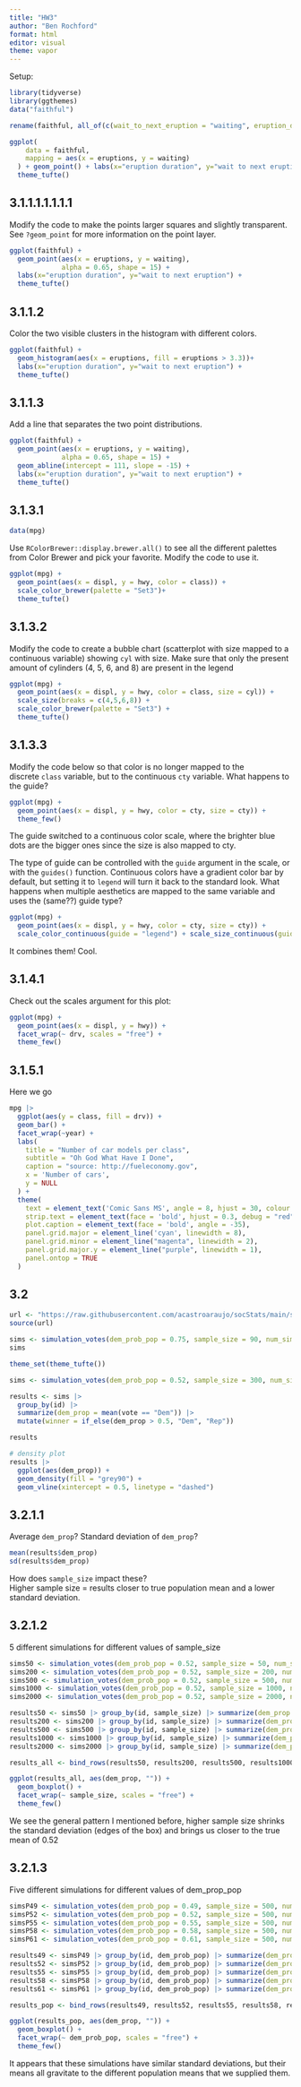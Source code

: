 ```yaml
---
title: "HW3"
author: "Ben Rochford"
format: html
editor: visual
theme: vapor
---
```


Setup:

```r
library(tidyverse)
library(ggthemes)
data("faithful")

rename(faithful, all_of(c(wait_to_next_eruption = "waiting", eruption_duration = "eruptions")))

ggplot(
    data = faithful, 
    mapping = aes(x = eruptions, y = waiting)
  ) + geom_point() + labs(x="eruption duration", y="wait to next eruption") +
  theme_tufte()
```

## 3.1.1.1.1.1.1.1

Modify the code to make the points larger squares and slightly transparent. See `?geom_point` for more information on the point layer.

```r
ggplot(faithful) + 
  geom_point(aes(x = eruptions, y = waiting), 
             alpha = 0.65, shape = 15) + 
  labs(x="eruption duration", y="wait to next eruption") +
  theme_tufte()
```

## 3.1.1.2

Color the two visible clusters in the histogram with different colors.

```r
ggplot(faithful) + 
  geom_histogram(aes(x = eruptions, fill = eruptions > 3.3))+ 
  labs(x="eruption duration", y="wait to next eruption") +
  theme_tufte()
```

## 3.1.1.3

Add a line that separates the two point distributions.

```r
ggplot(faithful) + 
  geom_point(aes(x = eruptions, y = waiting), 
             alpha = 0.65, shape = 15) + 
  geom_abline(intercept = 111, slope = -15) +
  labs(x="eruption duration", y="wait to next eruption") +
  theme_tufte()
```

## 3.1.3.1

```r
data(mpg)
```

Use `RColorBrewer::display.brewer.all()` to see all the different palettes from Color Brewer and pick your favorite. Modify the code to use it.

```r
ggplot(mpg) + 
  geom_point(aes(x = displ, y = hwy, color = class)) + 
  scale_color_brewer(palette = "Set3")+
  theme_tufte()
```

## 3.1.3.2

Modify the code to create a bubble chart (scatterplot with size mapped to a continuous variable) showing `cyl` with size. Make sure that only the present amount of cylinders (4, 5, 6, and 8) are present in the legend

```r
ggplot(mpg) + 
  geom_point(aes(x = displ, y = hwy, color = class, size = cyl)) + 
  scale_size(breaks = c(4,5,6,8)) +
  scale_color_brewer(palette = "Set3") +
  theme_tufte()
```

## 3.1.3.3

Modify the code below so that color is no longer mapped to the discrete `class` variable, but to the continuous `cty` variable. What happens to the guide?

```r
ggplot(mpg) + 
  geom_point(aes(x = displ, y = hwy, color = cty, size = cty)) +
  theme_few()
```

The guide switched to a continuous color scale, where the brighter blue dots are the bigger ones since the size is also mapped to cty.\

The type of guide can be controlled with the `guide` argument in the scale, or with the `guides()` function. Continuous colors have a gradient color bar by default, but setting it to `legend` will turn it back to the standard look. What happens when multiple aesthetics are mapped to the same variable and uses the (same??) guide type?

```r
ggplot(mpg) + 
  geom_point(aes(x = displ, y = hwy, color = cty, size = cty)) +
  scale_color_continuous(guide = "legend") + scale_size_continuous(guide = "legend") + theme_few()
```

It combines them! Cool.

## 3.1.4.1

Check out the scales argument for this plot:

```r
ggplot(mpg) + 
  geom_point(aes(x = displ, y = hwy)) + 
  facet_wrap(~ drv, scales = "free") +
  theme_few()
```

## 3.1.5.1

Here we go

```r
mpg |> 
  ggplot(aes(y = class, fill = drv)) + 
  geom_bar() + 
  facet_wrap(~year) + 
  labs(
    title = "Number of car models per class",
    subtitle = "Oh God What Have I Done",
    caption = "source: http://fueleconomy.gov",
    x = 'Number of cars',
    y = NULL
  ) + 
  theme(
    text = element_text('Comic Sans MS', angle = 8, hjust = 30, colour = "brown"),
    strip.text = element_text(face = 'bold', hjust = 0.3, debug = "red"),
    plot.caption = element_text(face = 'bold', angle = -35),
    panel.grid.major = element_line('cyan', linewidth = 8),
    panel.grid.minor = element_line("magenta", linewidth = 2),
    panel.grid.major.y = element_line("purple", linewidth = 1),
    panel.ontop = TRUE
  )
```

## 3.2

```r
url <- "https://raw.githubusercontent.com/acastroaraujo/socStats/main/simulation_function_week3.R"
source(url)
```

```r
sims <- simulation_votes(dem_prob_pop = 0.75, sample_size = 90, num_sims = 1e3)
sims
```

```r
theme_set(theme_tufte()) 

sims <- simulation_votes(dem_prob_pop = 0.52, sample_size = 300, num_sims = 500)

results <- sims |> 
  group_by(id) |> 
  summarize(dem_prop = mean(vote == "Dem")) |> 
  mutate(winner = if_else(dem_prop > 0.5, "Dem", "Rep"))

results
```

```r
# density plot
results |> 
  ggplot(aes(dem_prop)) + 
  geom_density(fill = "grey90") + 
  geom_vline(xintercept = 0.5, linetype = "dashed")
```

## 3.2.1.1

Average `dem_prop`? Standard deviation of `dem_prop`?

```r
mean(results$dem_prop)
sd(results$dem_prop)
```

How does `sample_size` impact these?\
Higher sample size = results closer to true population mean and a lower standard deviation.

## 3.2.1.2

5 different simulations for different values of sample_size

```r
sims50 <- simulation_votes(dem_prob_pop = 0.52, sample_size = 50, num_sims = 500)
sims200 <- simulation_votes(dem_prob_pop = 0.52, sample_size = 200, num_sims = 500)
sims500 <- simulation_votes(dem_prob_pop = 0.52, sample_size = 500, num_sims = 500)
sims1000 <- simulation_votes(dem_prob_pop = 0.52, sample_size = 1000, num_sims = 500)
sims2000 <- simulation_votes(dem_prob_pop = 0.52, sample_size = 2000, num_sims = 500)

results50 <- sims50 |> group_by(id, sample_size) |> summarize(dem_prop = mean(vote == "Dem"))
results200 <- sims200 |> group_by(id, sample_size) |> summarize(dem_prop = mean(vote == "Dem"))
results500 <- sims500 |> group_by(id, sample_size) |> summarize(dem_prop = mean(vote == "Dem"))
results1000 <- sims1000 |> group_by(id, sample_size) |> summarize(dem_prop = mean(vote == "Dem"))
results2000 <- sims2000 |> group_by(id, sample_size) |> summarize(dem_prop = mean(vote == "Dem"))

results_all <- bind_rows(results50, results200, results500, results1000, results2000)
```

```r
ggplot(results_all, aes(dem_prop, "")) +
  geom_boxplot() +
  facet_wrap(~ sample_size, scales = "free") +
  theme_few()
```

We see the general pattern I mentioned before, higher sample size shrinks the standard deviation (edges of the box) and brings us closer to the true mean of 0.52

## 3.2.1.3

Five different simulations for different values of dem_prop_pop

```r
simsP49 <- simulation_votes(dem_prob_pop = 0.49, sample_size = 500, num_sims = 500)
simsP52 <- simulation_votes(dem_prob_pop = 0.52, sample_size = 500, num_sims = 500)
simsP55 <- simulation_votes(dem_prob_pop = 0.55, sample_size = 500, num_sims = 500)
simsP58 <- simulation_votes(dem_prob_pop = 0.58, sample_size = 500, num_sims = 500)
simsP61 <- simulation_votes(dem_prob_pop = 0.61, sample_size = 500, num_sims = 500)

results49 <- simsP49 |> group_by(id, dem_prob_pop) |> summarize(dem_prop = mean(vote == "Dem"))
results52 <- simsP52 |> group_by(id, dem_prob_pop) |> summarize(dem_prop = mean(vote == "Dem"))
results55 <- simsP55 |> group_by(id, dem_prob_pop) |> summarize(dem_prop = mean(vote == "Dem"))
results58 <- simsP58 |> group_by(id, dem_prob_pop) |> summarize(dem_prop = mean(vote == "Dem"))
results61 <- simsP61 |> group_by(id, dem_prob_pop) |> summarize(dem_prop = mean(vote == "Dem"))

results_pop <- bind_rows(results49, results52, results55, results58, results61)
```

```r
ggplot(results_pop, aes(dem_prop, "")) +
  geom_boxplot() +
  facet_wrap(~ dem_prob_pop, scales = "free") +
  theme_few()
```

It appears that these simulations have similar standard deviations, but their means all gravitate to the different population means that we supplied them.
